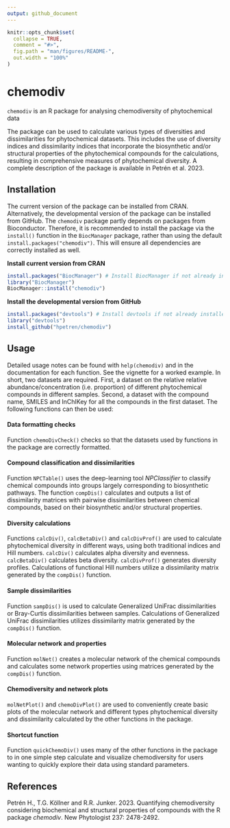 ```yaml
---
output: github_document
---
```


<!-- README.md is generated from README.Rmd. Please edit that file -->

```r
knitr::opts_chunk$set(
  collapse = TRUE,
  comment = "#>",
  fig.path = "man/figures/README-",
  out.width = "100%"
)
```

# chemodiv

<!-- badges: start -->
<!-- badges: end -->

`chemodiv` is an R package for analysing chemodiversity of phytochemical data

The package can be used to calculate various types of diversities and 
dissimilarities for phytochemical datasets. This includes the use of diversity
indices and dissimilarity indices that incorporate the biosynthetic and/or 
structural properties of the phytochemical compounds for the calculations,
resulting in comprehensive measures of phytochemical diversity.
A complete description of the package is available in Petrén et al. 2023.


## Installation

The current version of the package can be installed from CRAN. Alternatively,
the developmental version of the package can be installed from GitHub.
The `chemodiv` package partly depends on packages from Bioconductor. Therefore,
it is recommended to install the package via the `install()` function in 
the `BiocManager` package, rather than using the default 
`install.packages("chemodiv")`. This will ensure all dependencies are
correctly installed as well.

**Install current version from CRAN**
```r
install.packages("BiocManager") # Install BiocManager if not already installed
library("BiocManager")
BiocManager::install("chemodiv")
```

**Install the developmental version from GitHub**
```r
install.packages("devtools") # Install devtools if not already installed
library("devtools")
install_github("hpetren/chemodiv")
```


## Usage

Detailed usage notes can be found with `help(chemodiv)` and in the 
documentation for each function. See the vignette for a worked example.
In short, two datasets are required. First, a dataset on
the relative relative abundance/concentration (i.e. proportion) of
different phytochemical compounds in different samples. Second, a dataset 
with the compound name, SMILES and InChIKey for all the compounds in 
the first dataset. The following functions can then be used:


#### Data formatting checks
Function `chemoDivCheck()` checks so that the datasets used by functions 
in the package are correctly formatted.


#### Compound classification and dissimilarities
Function `NPCTable()` uses the deep-learning tool *NPClassifier* to classify
chemical compounds into groups largely corresponding to biosynthetic pathways.
The function `compDis()` calculates and outputs a list of dissimilarity 
matrices with pairwise dissimilarities between chemical compounds, based on 
their biosynthetic and/or structural properties.


#### Diversity calculations
Functions `calcDiv()`, `calcBetaDiv()` and `calcDivProf()` are used to 
calculate phytochemical diversity in different ways, using both traditional 
indices and Hill numbers. `calcDiv()` calculates alpha diversity and evenness. 
`calcBetaDiv()` calculates beta diversity. `calcDivProf()` generates 
diversity profiles. Calculations of functional Hill numbers utilize a
dissimilarity matrix generated by the `compDis()` function.


#### Sample dissimilarities
Function `sampDis()` is used to calculate Generalized UniFrac dissimilarities
or Bray-Curtis dissimilarities between samples. Calculations of Generalized 
UniFrac dissimilarities utilizes dissimilarity matrix generated by
the `compDis()` function.


#### Molecular network and properties
Function `molNet()` creates a molecular network of the chemical compounds
and calculates some network properties using matrices generated by
the `compDis()` function.


#### Chemodiversity and network plots
`molNetPlot()` and `chemoDivPlot()` are used to conveniently create basic plots 
of the molecular network and different types phytochemical diversity and 
dissimilarity calculated by the other functions in the package.


#### Shortcut function
Function `quickChemoDiv()` uses many of the other functions in
the package to in one simple step calculate and visualize chemodiversity for
users wanting to quickly explore their data using standard parameters.

## References

Petrén H., T.G. Köllner and R.R. Junker. 2023. Quantifying chemodiversity 
considering biochemical and structural properties of compounds with the 
R package *chemodiv*. New Phytologist 237: 2478-2492.
